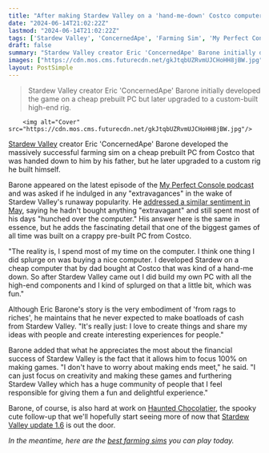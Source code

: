 ```yaml
---
title: "After making Stardew Valley on a 'hand-me-down' Costco computer, Eric Barone says his one big splurge was an actually good PC"
date: "2024-06-14T21:02:22Z"
lastmod: "2024-06-14T21:02:22Z"
tags: ['Stardew Valley', 'ConcernedApe', 'Farming Sim', 'My Perfect Console Podcast', 'Haunted Chocolatier']
draft: false
summary: "Stardew Valley creator Eric 'ConcernedApe' Barone initially developed the game on a cheap prebuilt PC but later upgraded to a custom-built high-end rig."
images: ["https://cdn.mos.cms.futurecdn.net/gkJtqbUZRvmUJCHoHH8jBW.jpg"]
layout: PostSimple
---
```

> Stardew Valley creator Eric 'ConcernedApe' Barone initially developed the game on a cheap prebuilt PC but later upgraded to a custom-built high-end rig.


        <img alt="Cover" src="https://cdn.mos.cms.futurecdn.net/gkJtqbUZRvmUJCHoHH8jBW.jpg"/>
        
[Stardew Valley](https://www.gamesradar.com/stardew-valley-guide/) creator Eric 'ConcernedApe' Barone developed the massively successful farming sim on a cheap prebuilt PC from Costco that was handed down to him by his father, but he later upgraded to a custom rig he built himself.

Barone appeared on the latest episode of the [My Perfect Console podcast](https://x.com/myperfectcnsle/status/1801543544353460244) and was asked if he indulged in any "extravagances" in the wake of Stardew Valley's runaway popularity. He [addressed a similar sentiment in May](https://www.gamesradar.com/games/simulation/30-million-copies-later-stardew-valley-creator-says-im-just-a-dude-who-made-a-game-and-still-spends-all-day-hunched-over-the-computer/), saying he hadn't bought anything "extravagant" and still spent most of his days "hunched over the computer." His answer here is the same in essence, but he adds the fascinating detail that one of the biggest games of all time was built on a crappy pre-built PC from Costco.

"The reality is, I spend most of my time on the computer. I think one thing I did splurge on was buying a nice computer. I developed Stardew on a cheap computer that by dad bought at Costco that was kind of a hand-me down. So after Stardew Valley came out I did build my own PC with all the high-end components and I kind of splurged on that a little bit, which was fun."

Although Eric Barone's story is the very embodiment of 'from rags to riches', he maintains that he never expected to make boatloads of cash from Stardew Valley. "It's really just: I love to create things and share my ideas with people and create interesting experiences for people."

Barone added that what he appreciates the most about the financial success of Stardew Valley is the fact that it allows him to focus 100% on making games. "I don't have to worry about making ends meet," he said. "I can just focus on creativity and making these games and furthering Stardew Valley which has a huge community of people that I feel responsible for giving them a fun and delightful experience."

Barone, of course, is also hard at work on [Haunted Chocolatier](https://www.gamesradar.com/haunted-chocolatier-guide/), the spooky cute follow-up that we'll hopefully start seeing more of now that [Stardew Valley update 1.6](https://www.gamesradar.com/stardew-valley-16-update-patch-notes/) is out the door.

*In the meantime, here are the *[<em>best farming sims</em>](https://www.gamesradar.com/best-farming-games/)* you can play today.*
        